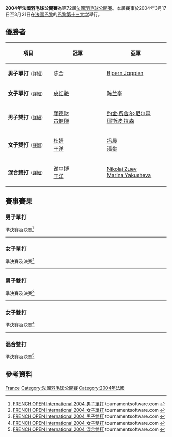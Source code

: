 {{noteTA|G1=Badminton}}
{{infobox badminton event
|name           = 2004年法國羽毛球公開賽
|image          =
|size           = 
|caption        =
|dates          = 2004年3月17日－3月21日
|number_edition = 第72屆
|level          = 
|prize_money    = 
|other          =
|location       = {{FRA}}[[巴黎|巴黎]]
|venue          = [[巴黎第十三大学|巴黎第十三大学]]
|previous       = 2003年法國羽毛球公開賽
|next           = 2005年法國羽毛球公開賽
}}
'''2004年法國羽毛球公開賽'''為第72屆[[法國羽毛球公開賽|法國羽毛球公開賽]]。本屆賽事於2004年3月17日至3月21日在[[法國|法國]][[巴黎|巴黎]]的[[巴黎第十三大学|巴黎第十三大学]]舉行。

== 優勝者 ==
{| class=wikitable style="font-size:small"
!width="200"|項目
!width="250"|冠軍
!width="250"|亞軍
|-
|'''男子單打'''<small>（[[#男子單打|詳細]]）</small>
|{{flagicon|CHN}} [[陈金|陈金]]
|{{flagicon|GER}} [[Bjoern_Joppien|Bjoern Joppien]]
|-
|'''女子單打'''<small>（[[#女子單打|詳細]]）</small>
|{{flagicon|FRA}} [[皮红艳|皮红艳]]
|{{flagicon|CHN}} [[陈兰亭|陈兰亭]]
|-
|'''男子雙打'''<small>（[[#男子雙打|詳細]]）</small>
|{{flagicon|MAS}} [[顏德財|顏德財]]<br/>{{flagicon|MAS}} [[古健傑|古健傑]]
|{{flagicon|DEN}} [[约金·费舍尔·尼尔森|约金·费舍尔·尼尔森]]<br/>{{flagicon|DEN}} [[耶斯波·拉森|耶斯波·拉森]]
|-
|'''女子雙打'''<small>（[[#女子雙打|詳細]]）</small>
|{{flagicon|CHN}} [[杜婧|杜婧]]<br/>{{flagicon|CHN}} [[于洋_(羽毛球运动员)|于洋]]
|{{flagicon|CHN}} [[冯晨|冯晨]]<br/>{{flagicon|CHN}} [[潘攀|潘攀]]
|-
|'''混合雙打'''<small>（[[#混合雙打|詳細]]）</small>
|{{flagicon|CHN}} [[谢中博|谢中博]]<br/>{{flagicon|CHN}} [[于洋_(羽毛球运动员)|于洋]]
|{{flagicon|RUS}} [[Nikolaj_Zuev|Nikolaj Zuev]]<br/>{{flagicon|RUS}} [[Marina_Yakusheva|Marina Yakusheva]]
|}

== 賽事賽果 ==
=== 男子單打 ===
;準決賽及決賽<ref name="MS">[http://tournamentsoftware.com/sport/draw.aspx?id=952B1DB3-F0D5-4CBC-BE56-F4DE0E6134E7&draw=1 FRENCH OPEN International 2004 男子單打] tournamentsoftware.com {{en}}</ref>
{{4TeamBracket-Tennis3-v2
| team-width=200
| RD1-seed1=
| RD1-team1={{flagicon|GER}} [[Jens_Roch|Jens Roch]]
| RD1-score1-1=1
| RD1-score1-2=7
| RD1-score1-3=
| RD1-seed2=2
| RD1-team2='''{{flagicon|CHN}} [[陈金|陈金]]
| RD1-score2-1='''15
| RD1-score2-2='''15
| RD1-score2-3=

| RD1-seed3=
| RD1-team3={{flagicon|JPN}} [[山田英孝|山田英孝]]
| RD1-score3-1=5
| RD1-score3-2=9
| RD1-score3-3=
| RD1-seed4=
| RD1-team4='''{{flagicon|GER}} [[Bjoern_Joppien|Bjoern Joppien]]
| RD1-score4-1='''15
| RD1-score4-2='''15
| RD1-score4-3=

| RD2-seed1=2
| RD2-team1='''{{flagicon|CHN}} [[陈金|陈金]]
| RD2-score1-1='''15
| RD2-score1-2='''15
| RD2-score1-3=
| RD2-seed2=
| RD2-team2={{flagicon|GER}} [[Bjoern_Joppien|Bjoern Joppien]]
| RD2-score2-1=9
| RD2-score2-2=5
| RD2-score2-3=
}}
----

=== 女子單打 ===
;準決賽及決賽<ref name="WS">[http://tournamentsoftware.com/sport/draw.aspx?id=952B1DB3-F0D5-4CBC-BE56-F4DE0E6134E7&draw=10 FRENCH OPEN International 2004 女子單打] tournamentsoftware.com {{en}}</ref>
{{4TeamBracket-Tennis3-v2
| team-width=200
| RD1-seed1=1
| RD1-team1='''{{flagicon|FRA}} [[皮红艳|皮红艳]]
| RD1-score1-1='''11
| RD1-score1-2='''11
| RD1-score1-3=
| RD1-seed2=
| RD1-team2={{flagicon|CHN}} [[刘健_(羽毛球运动员)|刘健]]
| RD1-score2-1=4
| RD1-score2-2=1
| RD1-score2-3=

| RD1-seed3=
| RD1-team3='''{{flagicon|CHN}} [[陈兰亭|陈兰亭]]
| RD1-score3-1=8
| RD1-score3-2='''11
| RD1-score3-3='''11
| RD1-seed4=
| RD1-team4={{flagicon|CHN}} [[朱琳_(羽毛球运动员)|朱琳]]
| RD1-score4-1='''11
| RD1-score4-2=8
| RD1-score4-3=7

| RD2-seed1=
| RD2-team1='''{{flagicon|FRA}} [[皮红艳|皮红艳]]
| RD2-score1-1='''11
| RD2-score1-2='''11
| RD2-score1-3=
| RD2-seed2=
| RD2-team2={{flagicon|CHN}} [[陈兰亭|陈兰亭]]
| RD2-score2-1=5
| RD2-score2-2=8
| RD2-score2-3=
}}
----

=== 男子雙打 ===
;準決賽及決賽<ref name="MD">[http://tournamentsoftware.com/sport/draw.aspx?id=952B1DB3-F0D5-4CBC-BE56-F4DE0E6134E7&draw=15 FRENCH OPEN International 2004 男子雙打] tournamentsoftware.com {{en}}</ref>
{{4TeamBracket-Tennis3-v2
| team-width=200
| RD1-seed1=
| RD1-team1={{flagicon|MAS}} [[陈重名|陈重名]]<br/> {{flagicon|MAS}} [[邹俊英|邹俊英]]
| RD1-score1-1='''15
| RD1-score1-2=1
| RD1-score1-3=8
| RD1-seed2=
| RD1-team2='''{{flagicon|DEN}} [[约金·费舍尔·尼尔森|约金·费舍尔·尼尔森]]<br/> {{flagicon|DEN}} [[耶斯波·拉森|耶斯波·拉森]]
| RD1-score2-1=8
| RD1-score2-2='''15
| RD1-score2-3='''15

| RD1-seed3=
| RD1-team3='''{{flagicon|MAS}} [[顏德財|顏德財]]<br/> {{flagicon|MAS}} [[古健傑|古健傑]]
| RD1-score3-1='''15
| RD1-score3-2='''15
| RD1-score3-3=
| RD1-seed4=
| RD1-team4={{flagicon|DEN}} [[Thomas_Rojkjaer_Jensen|Thomas Rojkjaer Jensen]]<br/> {{flagicon|DEN}} [[Tommy_Sorensen|Tommy Sorensen]]
| RD1-score4-1=8
| RD1-score4-2=6
| RD1-score4-3=

| RD2-seed1=
| RD2-team1={{flagicon|DEN}} [[约金·费舍尔·尼尔森|约金·费舍尔·尼尔森]]<br/> {{flagicon|DEN}} [[耶斯波·拉森|耶斯波·拉森]]
| RD2-score1-1=6
| RD2-score1-2=15
| RD2-score1-3=
| RD2-seed2=
| RD2-team2='''{{flagicon|MAS}} [[顏德財|顏德財]]<br/> {{flagicon|MAS}} [[古健傑|古健傑]]
| RD2-score2-1='''15
| RD2-score2-2='''17
| RD2-score2-3=
}}
----

=== 女子雙打 ===
;準決賽及決賽<ref name="WD">[http://tournamentsoftware.com/sport/draw.aspx?id=952B1DB3-F0D5-4CBC-BE56-F4DE0E6134E7&draw=25 FRENCH OPEN International 2004 女子雙打] tournamentsoftware.com {{en}}</ref>
{{4TeamBracket-Tennis3-v2
| team-width=200
| RD1-seed1=
| RD1-team1={{flagicon|POL}} [[卡米拉·奥古斯丁|卡米拉·奥古斯丁]]<br/> {{flagicon|POL}} [[娜蒂斯达·科斯蒂乌塞克|娜蒂斯达·科斯蒂乌塞克]]
| RD1-score1-1=12
| RD1-score1-2=13
| RD1-score1-3=
| RD1-seed2=
| RD1-team2='''{{flagicon|CHN}} [[冯晨|冯晨]]<br/> {{flagicon|CHN}} [[潘攀|潘攀]]
| RD1-score2-1='''15
| RD1-score2-2='''15
| RD1-score2-3=

| RD1-seed3=
| RD1-team3={{flagicon|KOR}} [[河貞恩|河貞恩]]<br/> {{flagicon|KOR}} [[吳슬기|吳슬기]] (棄權)
| RD1-score3-1=
| RD1-score3-2=
| RD1-score3-3=
| RD1-seed4=
| RD1-team4='''{{flagicon|CHN}} [[杜婧|杜婧]]<br/> {{flagicon|CHN}} [[于洋_(羽毛球运动员)|于洋]]
| RD1-score4-1=
| RD1-score4-2=
| RD1-score4-3=

| RD2-seed1=
| RD2-team1={{flagicon|CHN}} [[冯晨|冯晨]]<br/> {{flagicon|CHN}} [[潘攀|潘攀]]
| RD2-score1-1='''15
| RD2-score1-2=4
| RD2-score1-3=6
| RD2-seed2=
| RD2-team2='''{{flagicon|CHN}} [[杜婧|杜婧]]<br/> {{flagicon|CHN}} [[于洋_(羽毛球运动员)|于洋]]
| RD2-score2-1=5
| RD2-score2-2='''15
| RD2-score2-3='''15
}}
----
=== 混合雙打 ===
;準決賽及決賽<ref name="XD">[http://tournamentsoftware.com/sport/draw.aspx?id=C53F240F-168A-4936-9743-3D52A978DA8A&draw=10 FRENCH OPEN International 2004 混合雙打] {{Wayback|url=http://tournamentsoftware.com/sport/draw.aspx?id=C53F240F-168A-4936-9743-3D52A978DA8A&draw=10 |date=20171013104435 }} tournamentsoftware.com {{en}}</ref>
{{4TeamBracket-Tennis3-v2
| team-width=200
| RD1-seed1=
| RD1-team1='''{{flagicon|RUS}} [[Nikolaj_Zuev|Nikolaj Zuev]]<br/> {{flagicon|RUS}} [[Marina_Yakusheva|Marina Yakusheva]]
| RD1-score1-1='''15
| RD1-score1-2='''15
| RD1-score1-3=
| RD1-seed2=
| RD1-team2={{flagicon|KOR}} [[李龍大|李龍大]]<br/> {{flagicon|KOR}} [[姜解元|姜解元]]
| RD1-score2-1=4
| RD1-score2-2=0
| RD1-score2-3=

| RD1-seed3=
| RD1-team3={{flagicon|GER}} [[Bjoern_Siegemund|Bjoern Siegemund]]<br/> {{flagicon|GER}} [[Nicol_Pitro|Nicol Pitro]]
| RD1-score3-1=12
| RD1-score3-2='''15
| RD1-score3-3=9
| RD1-seed4=
| RD1-team4='''{{flagicon|CHN}} [[谢中博|谢中博]]<br/> {{flagicon|CHN}} [[于洋_(羽毛球运动员)|于洋]]
| RD1-score4-1='''15
| RD1-score4-2=13
| RD1-score4-3='''15

| RD2-seed1=
| RD2-team1={{flagicon|RUS}} [[Nikolaj_Zuev|Nikolaj Zuev]]<br/> {{flagicon|RUS}} [[Marina_Yakusheva|Marina Yakusheva]]
| RD2-score1-1=16
| RD2-score1-2=9
| RD2-score1-3=
| RD2-seed2=
| RD2-team2='''{{flagicon|CHN}} [[谢中博|谢中博]]<br/> {{flagicon|CHN}} [[于洋_(羽毛球运动员)|于洋]]
| RD2-score2-1='''17
| RD2-score2-2='''15
| RD2-score2-3=
}}

== 參考資料 ==
{{Reflist}}

{{French Open (Badminton)}}

[[Category:2004年羽毛球|France]]
[[Category:法國羽毛球公開賽|Category:法國羽毛球公開賽]]
[[Category:2004年法國|Category:2004年法國]]